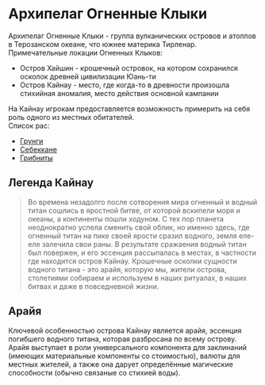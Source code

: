 # Архипелаг Огненные Клыки

Архипелаг Огненные Клыки - группа вулканических островов и атоллов в Терозанском океане, что южнее материка Тирленар.  
Примечательные локации Огненных Клыков:
- Остров Хайшин - крошечный островок, на котором сохранился осколок древней цивилизации Юань-ти
- Остров Кайнау - место, где когда-то в древности произошла стихийная аномалия, место действия основной кампании

На Кайнау игрокам предоставляется возможность примерить на себя роль одного из местных обитателей.  
Список рас:
- [Грунги](https://i-madness.github.io/azurion/races/grung/)
- [Себеккане](https://i-madness.github.io/azurion/races/sebekkan/)
- [Грибниты](https://dungeon.su/articles/112-gribnit/)

## Легенда Кайнау
> Во времена незадолго после сотворения мира огненный и водный титан сошлись в яростной битве, от которой вскипели моря и океаны,
  а континенты пошли ходуном. С тех пор планета неоднократно успела сменить свой облик, но именно здесь, где огненный титан на пике своей
  ярости сразил водного, земля еле-еле залечила свои раны. В результате сражаения водный титан был повержен, и его эссенция рассыпалась в
  местах, в частности где находится остров Кайнау. Крошечные осколки сущности водного титана - это арайя, которую мы, жители острова, столетиями
  собираем и используем в наших ритуалах, в наших битвах и даже в повседневной жизни.

## Арайя
Ключевой особенностью острова Кайнау является арайя, эссенция погибшего водного титана, которая разбросана по всему острову.
Арайя выступает в роли универсального компонента для заклинаний (имеющих материальные компоненты со стоимостью), валюты для местных жителей,
а также она дарует определённые магические способности (обычно связаные со стихией воды).